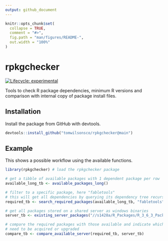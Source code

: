 ```yaml
---
output: github_document
---
```


<!-- README.md is generated from README.Rmd. Please edit that file -->

```r
knitr::opts_chunk$set(
  collapse = TRUE,
  comment = "#>",
  fig.path = "man/figures/README-",
  out.width = "100%"
)
```

# rpkgchecker

<!-- badges: start -->
[![Lifecycle: experimental](https://img.shields.io/badge/lifecycle-experimental-orange.svg)](https://www.tidyverse.org/lifecycle/#experimental)
<!-- badges: end -->

Tools to check R package dependencies, minimum R versions and comparison with internal copy of package install files.

## Installation

Install the package from GitHub with devtools.

``` r
devtools::install_github("tomwilsonsco/rpkgchecker@main")
```

## Example

This shows a possible workflow using the available functions.

``` r
library(rpkgchecker) # load the rpkgchecker package

# get a tibble of available packages with 1 dependent package per row
available_long_tb <- available_packages_long()

# filter to a specific package, here "fabletools"
# this will get all dependencies by querying its dependency tree recursively
required_tb <- search_required_packages(available_long_tb, "fabletools")

# get all packages stored on a shared server as windows binaries
server_tb <- existing_server_packages("//s1428a/R_Packages/R_3_6_3_Packages")

# compare the required packages with those available and indicate which 
# need to be acquired or upgraded
compare_tb <- compare_available_server(required_tb, server_tb)
```
